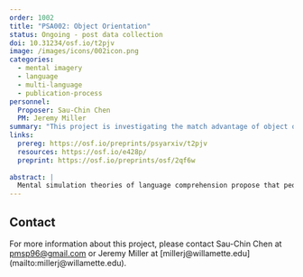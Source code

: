 ```yaml
---
order: 1002
title: "PSA002: Object Orientation"
status: Ongoing - post data collection
doi: 10.31234/osf.io/t2pjv
image: /images/icons/002icon.png
categories:
  - mental imagery
  - language
  - multi-language
  - publication-process
personnel:
  Proposer: Sau-Chin Chen
  PM: Jeremy Miller
summary: "This project is investigating the match advantage of object orientation on sentence verification; results will provide insight on perceptual simulation processes."
links:
  prereg: https://osf.io/preprints/psyarxiv/t2pjv 
  resources: https://osf.io/e428p/
  preprint: https://osf.io/preprints/osf/2qf6w
  
abstract: |
  Mental simulation theories of language comprehension propose that people automatically create mental representations of real objects. Evidence from sentence-picture verification tasks has shown that people mentally represent various visual properties such as shape, color, and size. However, the evidence for mental simulations of object orientation is limited. We report a study that investigates the match advantage of object orientation across speakers of different languages. This multi-laboratory project aims to achieve two objectives. First, we examine the replicability of the match advantage of object orientation across multiple languages and laboratories. Second, we will use a mental rotation task to measure participants’ mental imagery after the sentence-picture verification task. The relationship between the participants’ performance of the two tasks will provide a cross-linguistic examination of perceptual simulation processes. With the (broad) evaluation of individual mental imagery ability and potential linguistic moderators, we expect a robust estimation of match advantage of object orientation.
---
```


## Contact

For more information about this project, please contact Sau-Chin Chen at [pmsp96@gmail.com](mailto:pmsp96@gmail.com) or Jeremy Miller at [millerj@willamette.edu] (mailto:millerj@willamette.edu).
